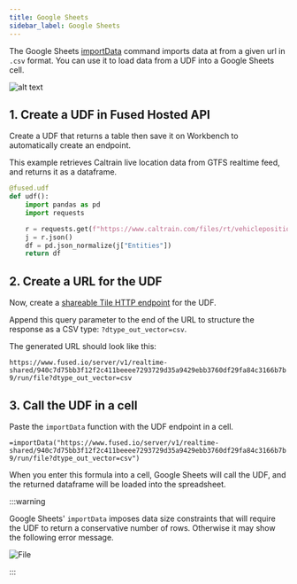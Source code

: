 ```yaml
---
title: Google Sheets
sidebar_label: Google Sheets
---
```



The Google Sheets [importData](https://support.google.com/docs/answer/3093335?hl=en)
command imports data at from a given url in `.csv` format. You can use it to load data
from a UDF into a Google Sheets cell.

![alt text](https://fused-magic.s3.us-west-2.amazonaws.com/docs_assets/gifs/google_sheets.gif)



## 1. Create a UDF in Fused Hosted API

Create a UDF that returns a table then save it on Workbench to automatically create an
endpoint.

This example retrieves Caltrain live location data from GTFS realtime feed, and returns
it as a dataframe.

```python showLineNumbers
@fused.udf
def udf():
    import pandas as pd
    import requests

    r = requests.get(f"https://www.caltrain.com/files/rt/vehiclepositions/CT.json")
    j = r.json()
    df = pd.json_normalize(j["Entities"])
    return df
```

## 2. Create a URL for the UDF

Now, create a [shareable Tile HTTP endpoint](/core-concepts/run-udfs/run-small-udfs/#http-requests) for the UDF.

Append this query parameter to the end of the URL to structure the response as a CSV
type: `?dtype_out_vector=csv`.

The generated URL should look like this:

`https://www.fused.io/server/v1/realtime-shared/940c7d75bb3f12f2c411beeee7293729d35a9429ebb3760df29fa84c3166b7b9/run/file?dtype_out_vector=csv`

## 3. Call the UDF in a cell

Paste the `importData` function with the UDF endpoint in a cell.

`=importData("https://www.fused.io/server/v1/realtime-shared/940c7d75bb3f12f2c411beeee7293729d35a9429ebb3760df29fa84c3166b7b9/run/file?dtype_out_vector=csv")`

When you enter this formula into a cell, Google Sheets will call the UDF, and the
returned dataframe will be loaded into the spreadsheet.



:::warning

Google Sheets' `importData` imposes data size constraints that will require the UDF to
return a conservative number of rows. Otherwise it may show the following error message.


<div style={{textAlign: 'center'}}>
<img src={sl} alt="File" style={{width: 600}} />
</div>

:::
